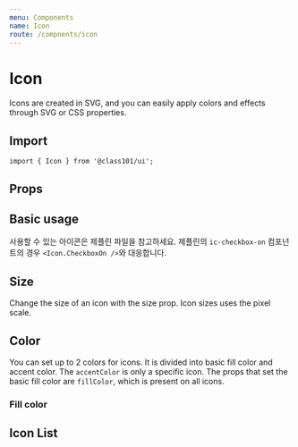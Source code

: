 ```yaml
---
menu: Components
name: Icon
route: /compnents/icon
---
```



# Icon

Icons are created in SVG, and you can easily apply colors and effects through SVG or CSS properties.

## Import

```
import { Icon } from '@class101/ui';
```

## Props

<Props of={Icon} />

## Basic usage

사용할 수 있는 아이콘은 제플린 파일을 참고하세요. 제플린의 `ic-checkbox-on` 컴포넌트의 경우 `<Icon.CheckboxOn />`와 대응합니다.

<Playground>
  <Add />
  <Icon.BellOutline />
  <Icon.Alert />
  <Icon.CheckboxOn />
  <Icon.Close />
</Playground>

## Size

Change the size of an icon with the size prop. Icon sizes uses the pixel scale.

<Playground>
  <Icon.BellOutline size={16} />
  <Icon.BellOutline size={24} />
  <Icon.BellOutline size={28} />
  <Icon.BellOutline size={36} />
  <Icon.BellOutline size={42} />
  <Icon.BellOutline size={48} />
</Playground>

## Color

You can set up to 2 colors for icons.
It is divided into basic fill color and accent color. The `accentColor` is only a specific icon.
The props that set the basic fill color are `fillColor`, which is present on all icons.

### Fill color

<Playground>
  <Icon.BellOutline fillColor={Colors.gray700} />
  <Icon.BellOutline fillColor={Colors.red700} />
  <Icon.BellOutline fillColor={Colors.orange700} />
</Playground>

## Icon List

<IconItemContainer />
